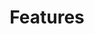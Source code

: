 ---
title: Features
description: Feature sections highlight the key features of your product or service, showcasing what makes it unique and valuable. They help users understand the benefits of using your product and encourage them to take action.
root: mainsections
---